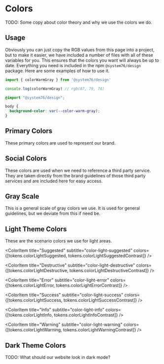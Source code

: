 

<Meta title="Documentation|Colors" />

# Colors

TODO: Some copy about color theory and why we use the colors we do.

## Usage

Obviously you can just copy the RGB values from this page into a project, but
to make it easier, we have included a number of files with all of these
variables for you. This ensures that the colors you want will always be up to
date. Everything you need is included in the npm `@system76/design` package.
Here are some examples of how to use it.

```js
import { colorWarmGray } from '@system76/design'

console.log(colorWarmGray) // rgb(87, 79, 74)
```

```css
@import "@system76/design";

body {
  background-color: var(--color-warm-gray);
}
```

## Primary Colors

These primary colors are used to represent our brand.

<ColorPalette>
  <ColorItem
    title="Warm Gray"
    subtitle="color-warm-gray"
    colors={[tokens.colorWarmGray]}
  />

  <ColorItem
    title="Blue"
    subtitle="color-blue"
    colors={[tokens.colorBlue]}
  />

  <ColorItem
    title="Green"
    subtitle="color-green"
    colors={[tokens.colorGreen]}
  />

  <ColorItem
    title="Orange"
    subtitle="color-orange"
    colors={[tokens.colorOrange]}
  />

  <ColorItem
    title="Purple"
    subtitle="color-purple"
    colors={[tokens.colorPurple]}
  />

  <ColorItem
    title="Red"
    subtitle="color-red"
    colors={[tokens.colorRed]}
  />

  <ColorItem
    title="Yellow"
    subtitle="color-yellow"
    colors={[tokens.colorYellow]}
  />
</ColorPalette>

## Social Colors

These colors are used when we need to reference a third party service. They are
taken directly from the brand guidelines of those third party services and are
included here for easy access.

<ColorPalette>
  <ColorItem
    title="Google"
    subtitle="color-social-google"
    colors={[tokens.colorSocialGoogle]}
  />

  <ColorItem
    title="Twitter"
    subtitle="color-social-twitter"
    colors={[tokens.colorSocialTwitter]}
  />

  <ColorItem
    title="Facebook"
    subtitle="color-social-facebook"
    colors={[tokens.colorSocialFacebook]}
  />

  <ColorItem
    title="Pinterest"
    subtitle="color-social-pinterest"
    colors={[tokens.colorSocialPinterest]}
  />

  <ColorItem
    title="Instagram"
    subtitle="color-social-instagram"
    colors={[tokens.colorSocialInstagram]}
  />

  <ColorItem
    title="Github"
    subtitle="color-social-github"
    colors={[tokens.colorSocialGithub]}
  />

  <ColorItem
    title="Ubuntu"
    subtitle="color-social-ubuntu"
    colors={[tokens.colorSocialUbuntu]}
  />
</ColorPalette>

## Gray Scale

This is a general scale of gray colors we use. It is used for general
guidelines, but we deviate from this if need be.

<ColorPalette>
  <ColorItem
    title="White"
    subtitle="color-white"
    colors={[tokens.colorWhite]}
  />

  <ColorItem
    title="Light Gray"
    subtitle="color-light-gray"
    colors={[tokens.colorLightGray]}
  />

  <ColorItem
    title="Medium Gray"
    subtitle="color-medium-gray"
    colors={[tokens.colorMediumGray]}
  />

  <ColorItem
    title="Dark Gray"
    subtitle="color-dark-gray"
    colors={[tokens.colorDarkGray]}
  />

  <ColorItem
    title="Black"
    subtitle="color-black"
    colors={[tokens.colorBlack]}
  />
</ColorPalette>

## Light Theme Colors

These are the scenario colors we use for light areas.

<ColorPalette>
  <ColorItem
    title="Action"
    subtitle="color-light-action"
    colors={[tokens.colorLightAction]}
  />

  <ColorItem
    title="Suggested"
    subtitle="color-light-suggested"
    colors={[tokens.colorLightSuggested, tokens.colorLightSuggestedContrast]}
  />

  <ColorItem
    title="Destructive"
    subtitle="color-light-destructive"
    colors={[tokens.colorLightDestructive, tokens.colorLightDestructiveContrast]}
  />

  <ColorItem
    title="Error"
    subtitle="color-light-error"
    colors={[tokens.colorLightError, tokens.colorLightErrorContrast]}
  />

  <ColorItem
    title="Success"
    subtitle="color-light-success"
    colors={[tokens.colorLightSuccess, tokens.colorLightSuccessContrast]}
  />

  <ColorItem
    title="Info"
    subtitle="color-light-info"
    colors={[tokens.colorLightInfo, tokens.colorLightInfoContrast]}
  />

  <ColorItem
    title="Warning"
    subtitle="color-light-warning"
    colors={[tokens.colorLightWarning, tokens.colorLightWarningContrast]}
  />
</ColorPalette>

## Dark Theme Colors

TODO: What should our website look in dark mode?
